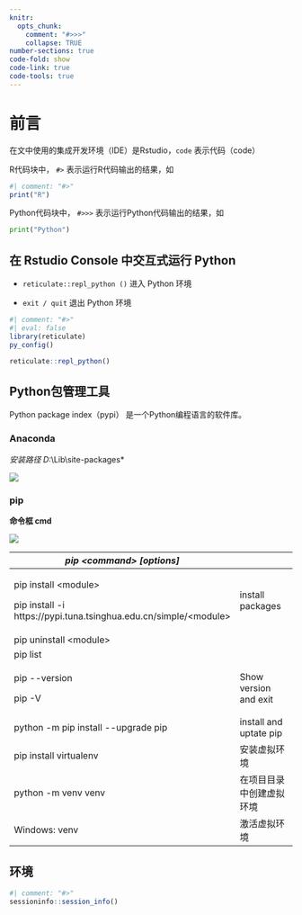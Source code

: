 ```yaml
---
knitr: 
  opts_chunk: 
    comment: "#>>>"
    collapse: TRUE
number-sections: true
code-fold: show
code-link: true
code-tools: true
---
```


# 前言 {.unnumbered}

在文中使用的集成开发环境（IDE）是Rstudio，`code` 表示代码（code）

R代码块中， `#>` 表示运行R代码输出的结果，如

```r
#| comment: "#>"
print("R")
```

Python代码块中， `#>>>` 表示运行Python代码输出的结果，如

```python
print("Python")
```

## **在 R**studio **Console 中交互式运行 Python**

-   `reticulate::repl_python ()` 进入 Python 环境

-   `exit / quit` 退出 Python 环境

```r
#| comment: "#>"
#| eval: false
library(reticulate)
py_config()

reticulate::repl_python()
```

## Python包管理工具

Python package index（pypi） 是一个Python编程语言的软件库。

### Anaconda

*安装路径 D:*\anaconda*3\\Lib\\site-packages*

![](Anaconda-Prompt.jpg){fig-align="center"}

### pip

**命令框 cmd**

![](pip-command-options.jpg){fig-align="center"}

+--------------------------------------------------------------------+--------------------------+
| ***pip \<command\> \[options\]***                                  |                          |
+====================================================================+==========================+
| pip install \<module\>                                             | install packages         |
|                                                                    |                          |
| pip install -i https://pypi.tuna.tsinghua.edu.cn/simple/\<module\> |                          |
+--------------------------------------------------------------------+--------------------------+
| pip uninstall \<module\>                                           |                          |
+--------------------------------------------------------------------+--------------------------+
| pip list                                                           |                          |
+--------------------------------------------------------------------+--------------------------+
| pip \--version                                                     | Show version and exit    |
|                                                                    |                          |
| pip -V                                                             |                          |
+--------------------------------------------------------------------+--------------------------+
| python -m pip install \--upgrade pip                               | install and uptate pip   |
+--------------------------------------------------------------------+--------------------------+
| pip install virtualenv                                             | 安装虚拟环境             |
+--------------------------------------------------------------------+--------------------------+
| python -m venv venv                                                | 在项目目录中创建虚拟环境 |
+--------------------------------------------------------------------+--------------------------+
| Windows: venv\Scripts\activate                                     | 激活虚拟环境             |
+--------------------------------------------------------------------+--------------------------+

## 环境

```r
#| comment: "#>"
sessioninfo::session_info()
```
